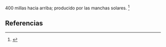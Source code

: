 400 millas hacia arriba; producido por las manchas solares. <ref>{{lib|LU|58|2|6-8}}</ref> 

== Referencias ==

<references />
